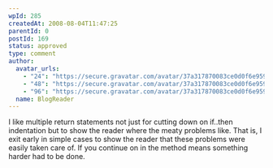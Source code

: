 ```yaml
---
wpId: 285
createdAt: 2008-08-04T11:47:25
parentId: 0
postId: 169
status: approved
type: comment
author:
  avatar_urls:
    - "24": "https://secure.gravatar.com/avatar/37a317870083ce0d0f6e9593b595f163?s=24&d=mm&r=g"
    - "48": "https://secure.gravatar.com/avatar/37a317870083ce0d0f6e9593b595f163?s=48&d=mm&r=g"
    - "96": "https://secure.gravatar.com/avatar/37a317870083ce0d0f6e9593b595f163?s=96&d=mm&r=g"
  name: BlogReader
---
```


I like multiple return statements not just for cutting down on if..then indentation but to show the reader where the meaty problems like. That is, I exit early in simple cases to show the reader that these problems were easily taken care of. If you continue on in the method means something harder had to be done.